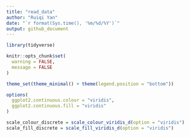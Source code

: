 ```yaml
---
title: "read_data"
author: "Ruiqi Yan"
date: "`r format(Sys.time(), '%m/%d/%Y')`"
output: github_document
---
```


```r
library(tidyverse)

knitr::opts_chunk$set(
  warning = FALSE,
  message = FALSE
)

theme_set(theme_minimal() + theme(legend.position = "bottom"))

options(
  ggplot2.continuous.colour = "viridis",
  ggplot2.continuous.fill = "viridis"
)

scale_colour_discrete = scale_colour_viridis_d(option = "viridis")
scale_fill_discrete = scale_fill_viridis_d(option = "viridis")
```